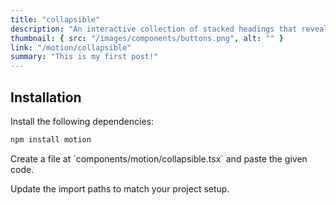 ```yaml
---
title: "collapsible"
description: "An interactive collection of stacked headings that reveal individual content sections with a click."
thumbnail: { src: "/images/components/buttons.png", alt: "" }
link: "/motion/collapsible"
summary: "This is my first post!"
---
```


<ComponentPreview name="collapsible-demo" />

## Installation

<Steps>
<Step>
Install the following dependencies:
</Step>

```bash 
npm install motion
```

<Step>
    Create a file at `components/motion/collapsible.tsx` and paste the given
    code.
</Step>

<CollapsibleSource name="collapsible" />

<Step>Update the import paths to match your project setup.</Step>

</Steps>
